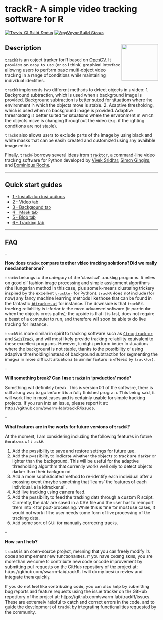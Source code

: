 # trackR - A simple video tracking software for R

[![Travis-CI Build Status](https://travis-ci.org/swarm-lab/trackR.svg?branch=master)](https://travis-ci.org/swarm-lab/trackR)
[![AppVeyor Build Status](https://ci.appveyor.com/api/projects/status/github/swarm-lab/trackR?branch=master&svg=true)](https://ci.appveyor.com/project/swarm-lab/trackR)

## Description <img src="reference/figures/logo.png" align="right" alt="" width="120" />

[`trackR`](https://github.com/swarm-lab/trackR) is an object tracker for R based
on [OpenCV](https://opencv.org/). It provides an easy-to-use (or so I think)
graphical interface allowing users to perform basic multi-object video tracking
in a range of conditions while maintaining individual identities.

`trackR` implements two different methods to detect objects in a video:
1. Background subtraction, which is used when a background image is provided.
Background subtraction is better suited for situations where the environment in
which the objects move is stable.
2. Adaptive thresholding, which is used when no background image is provided.
Adaptive thresholding is better suited for situations where the environment in
which the objects move is changing throughout the video (e.g. if the lighting
conditions are not stable).

`trackR` also allows users to exclude parts of the image by using black and
white masks that can be easily created and customized using any available image
editor.

Finally, `trackR` borrows several ideas from [`tracktor`](https://github.com/vivekhsridhar/tracktor),
a command-line video tracking software for Python developed by
[Vivek Sridhar](https://vhsridhar.wordpress.com/), [Simon Gingins](http://www.simongingins.com/),
and [Dominique Roche](http://dominiqueroche.weebly.com/).

---

## Quick start guides

+ [1 - Installation instructions](https://swarm-lab.github.io/trackR/articles/z1_install.html)
+ [2 - Video tab](https://swarm-lab.github.io/trackR/articles/z2_video.html)
+ [3 - Background tab](https://swarm-lab.github.io/trackR/articles/z3_background.html)
+ [4 - Mask tab](https://swarm-lab.github.io/trackR/articles/z4_mask.html)
+ [5 - Blob tab](https://swarm-lab.github.io/trackR/articles/z5_blob.html)
+ [6 - Tracking tab](https://swarm-lab.github.io/trackR/articles/z6_tracking.html)

---

## FAQ

--

**How does `trackR` compare to other video tracking solutions? Did we really need another one?**

`trackR` belongs to the category of the 'classical' tracking programs. It relies
on good ol' fashion image processing and simple assignment algorithms (the
Hungarian method in this case, plus some k-means clustering trickery inspired by
the excellent [`tracktor`](https://github.com/vivekhsridhar/tracktor) for Python).
`trackR` does not include (for now) any fancy machine learning methods like those
that can be found in the fantastic [`idtracker.ai`](http://idtracker.ai/) for
instance. The downside is that `trackR`'s tracking reliability is inferior to
the more advanced software (in particular when the objects cross paths); the
upside is that it is fast, does not require a beast of a computer to run, and
therefore will soon be able to do live tracking for instance.

`trackR` is more similar in spirit to tracking software such as [`Ctrax`](http://ctrax.sourceforge.net/)
[`tracktor`](https://github.com/vivekhsridhar/tracktor) and
[`SwisTrack`](https://en.wikibooks.org/wiki/SwisTrack), and will most likely
provide tracking reliability equivalent to these excellent programs. However, it
might perform better in situations where the background is not stable, thanks to
the possibility of using adaptive thresholding instead of background subtraction
for segmenting the images in more difficult situations (a similar feature is
offered by `tracktor`).

--

**Will something break? Can I use `trackR` in 'production' mode?**

Something will definitely break. This is version 0.1 of the software, there is
still a long way to go before it is a fully finished program. This being said, it
will work fine in most cases and is certainly usable for simple tracking projects.
If you run into an issue, please report it at: https://github.com/swarm-lab/trackR/issues.

--

**What features are in the works for future versions of `trackR`?**

At the moment, I am considering including the following features in future
iterations of `trackR`:

1. Add the possibility to save and restore settings for future use.
2. Add the possibility to indicate whether the objects to track are darker or
  lighter than the background. This will be useful for the adaptive thresholding
  algorithm that currently works well only to detect objects darker than their
  background.
3. Add a more sophisticated method to re-identify each individual after a
  crossing event (maybe something that 'learns' the features of each individual,
  a la idtracker.ai).
4. Add live tracking using camera feed.
5. Add the possibility to feed the tracking data through a custom R script.
  Currently, the data are saved in a CSV file and the user has to reimport them
  into R for post-processing. While this is fine for most use cases, it would not
  work if the user needs some form of live processing of the tracking data.
6. Add some sort of GUI for manually correcting tracks.

--

**How can I help?**

`trackR` is an open-source project, meaning that you can freely modify its code
and implement new functionalities. If you have coding skills, you are more than
welcome to contribute new code or code improvement by submitting pull requests
on the GitHub repository of the project at: https://github.com/swarm-lab/trackR.
I will do my best to review and integrate them quickly.

If you do not feel like contributing code, you can also help by submitting bug
reports and feature requests using the issue tracker on the GitHub repository of
the project at: https://github.com/swarm-lab/trackR/issues. These are extremely
helpful to catch and correct errors in the code, and to guide the development of
`trackR` by integrating functionalities requested by the community.
